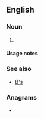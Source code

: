 {{also|.bs|b's|B's|bs|Bs|BS|B.S.|B. S.|␈|฿s|฿'s}}
==English==

===Noun===
{{head|en|noun plural form|head=[[b]][['s]]}}

# {{plural of|b|lang=en}}

====Usage notes====
{{U:en:plurals of letters}}

===See also===
* [[B's]]

===Anagrams===
* {{anagrams|en|a=bs|SB|s/b|sb}}
